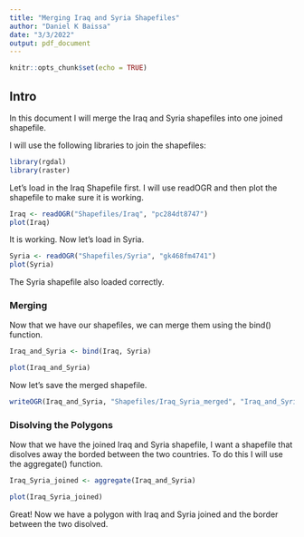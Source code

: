 ```yaml
---
title: "Merging Iraq and Syria Shapefiles"
author: "Daniel K Baissa"
date: "3/3/2022"
output: pdf_document
---
```


```r
knitr::opts_chunk$set(echo = TRUE)
```

## Intro

In this document I will merge the Iraq and Syria shapefiles into one joined shapefile.

I will use the following libraries to join the shapefiles:

```r
library(rgdal)
library(raster)
```

Let's load in the Iraq Shapefile first. I will use readOGR and then plot the shapefile to make sure it is working.

```r
Iraq <- readOGR("Shapefiles/Iraq", "pc284dt8747")
plot(Iraq)
```

It is working. Now let's load in Syria.

```r
Syria <- readOGR("Shapefiles/Syria", "gk468fm4741")
plot(Syria)
```

The Syria shapefile also loaded correctly.

### Merging

Now that we have our shapefiles, we can merge them using the bind() function.

```r
Iraq_and_Syria <- bind(Iraq, Syria)

plot(Iraq_and_Syria)
```

Now let's save the merged shapefile.

```r
writeOGR(Iraq_and_Syria, "Shapefiles/Iraq_Syria_merged", "Iraq_and_Syria", driver = "ESRI Shapefile")
```

### Disolving the Polygons

Now that we have the joined Iraq and Syria shapefile, I want a shapefile that disolves away the borded between the two countries. To do this I will use the aggregate() function.

```r
Iraq_Syria_joined <- aggregate(Iraq_and_Syria)

plot(Iraq_Syria_joined)
```

Great! Now we have a polygon with Iraq and Syria joined and the border between the two disolved.



